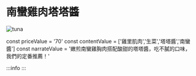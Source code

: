 # 南蠻雞肉塔塔醬
![tuna](/img/item/DSC_4792.jpg)

const priceValue = '70'
const contentValue = ['雞里肌肉','生菜','塔塔醬','南蠻醬']
const narrateValue = '嫩煎南蠻雞胸肉搭配酸甜的塔塔醬，吃不膩的口味，我們的定番推薦！'

:::info
<PublicLayout
price={priceValue}
content={contentValue}
narrate={narrateValue}
/>
:::

